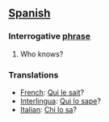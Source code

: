 == [[Spanish]]==
=== Interrogative [[phrase]] ===
# Who knows?

=== Translations ===
*[[French]]: [[Qui le sait]]?
*[[Interlingua]]: [[Qui lo sape]]?
*[[Italian]]: [[Chi lo sa]]?